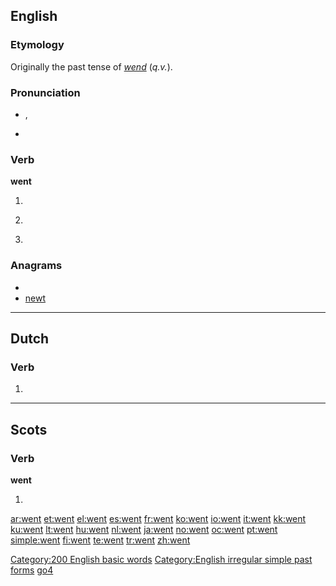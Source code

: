 ==English==

{{rank|every|think|life|131|went|back|under|same}}

===Etymology===
Originally the past tense of ''[[wend]]'' (''q.v.'').

===Pronunciation===
* {{IPA|/wεnt/}}, {{SAMPA|/wEnt/}}
*{{audio|en-us-went.ogg|Audio (US)}}
*:{{rhymes|ɛnt}}

===Verb===
'''went'''

# {{simple past of|[[go]]}}
# {{nonstandard}} {{past participle of|[[go]]}}
# {{archaic}} {{past of|[[wend]]}}

[[Category:200 English basic words]]
[[Category:English irregular simple past forms]]

===Anagrams===
* {{alphagram|entw}}
* [[newt]]

[[Category:English suppletive verb paradigms|go4]]

----

==Dutch==

===Verb===
{{infl|nl|verb form}}

# {{form of|2nd/3rd person singular present tense|[[wennen]]}}

----

==Scots==

===Verb===
'''went'''

# {{simple past of|tae [[gan#Scots|gan]]|lang=Scots}}

[[ar:went]]
[[et:went]]
[[el:went]]
[[es:went]]
[[fr:went]]
[[ko:went]]
[[io:went]]
[[it:went]]
[[kk:went]]
[[ku:went]]
[[lt:went]]
[[hu:went]]
[[nl:went]]
[[ja:went]]
[[no:went]]
[[oc:went]]
[[pt:went]]
[[simple:went]]
[[fi:went]]
[[te:went]]
[[tr:went]]
[[zh:went]]